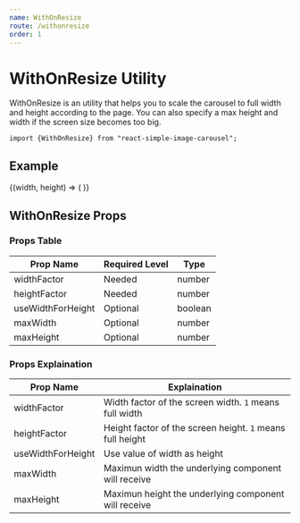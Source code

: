 ```yaml
---
name: WithOnResize
route: /withonresize
order: 1
---
```



# WithOnResize Utility

WithOnResize is an utility that helps you to scale the carousel to full width and height according to the page.
You can also specify a max height and width if the screen size becomes too big.

```
import {WithOnResize} from "react-simple-image-carousel";
```

## Example
<Playground>
    <WithOnResize
        widthFactor={1}
        heightFactor={2 / 3}
        useWidthForHeight={true}
        maxHeight={540}
        maxWidth={720}
    >
        {(width, height) => (
            <Slider
                width={width}
                height={height}
                maxSwipeThreshold={width * 0.15}
                minSwipeThreshold={40}
                swipeTimeThreshold={200}
                images={[
                    "https://www.chewy.com/petcentral/wp-content/uploads/2018/05/lucky-corgi-butts-x-596-444x.jpg",
                    "https://s3.amazonaws.com/cdn-origin-etr.akc.org/wp-content/uploads/2017/11/12225919/Pembroke-Welsh-Corgi-On-White-01.jpg",
                    "https://upload.wikimedia.org/wikipedia/commons/thumb/f/fb/Welchcorgipembroke.JPG/1200px-Welchcorgipembroke.JPG"
                ]}
                selectorStyle={{
                    backgroundColor: "blue",
                    height: "50px",
                    width: "50px"
                }}
                slideStyle={{
                    borderRadius: "100px"
                }}
                selectorContainerStyle={{
                    bottom: "80px"
                }}
                carouselStyle={{
                    borderColor: "black",
                    borderWidth: "10px"
                }}
            />
        )}
    </WithOnResize>
</Playground>

## WithOnResize Props
### Props Table
| Prop Name | Required Level | Type |
| --- | --- | --- |
| widthFactor | Needed | number | 
| heightFactor | Needed | number | 
| useWidthForHeight | Optional | boolean | 
| maxWidth | Optional | number | 
| maxHeight | Optional | number | 

### Props Explaination
| Prop Name | Explaination |
| --- | --- |
| widthFactor | Width factor of the screen width. `1` means full width | 
| heightFactor | Height factor of the screen height. `1` means full height | 
| useWidthForHeight | Use value of width as height | 
| maxWidth | Maximun width the underlying component will receive | 
| maxHeight | Maximun height the underlying component will receive | 